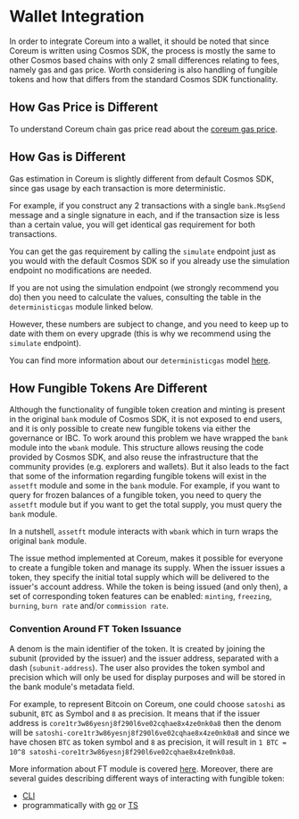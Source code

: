 # Wallet Integration

In order to integrate Coreum into a wallet, it should be noted that since Coreum 
is written using Cosmos SDK, the process is mostly the same to other Cosmos based chains with only 2 small differences
relating to fees, namely gas and gas price.
Worth considering is also handling of fungible tokens and how that differs from the standard Cosmos SDK functionality.

## How Gas Price is Different

To understand Coreum chain gas price read about the [coreum gas price](/docs/modules/coreum-deterministic-gas).

## How Gas is Different

Gas estimation in Coreum is slightly different from default Cosmos SDK, since gas usage by
each transaction is more deterministic. 

For example, if you construct any 2 transactions with
a single `bank.MsgSend` message and a single signature in each, and if the transaction
size is less than a certain value, you will get identical gas requirement for both transactions.

You can get the gas requirement by calling the `simulate` endpoint just as you would with
the default Cosmos SDK so if you already use the simulation endpoint no modifications are
needed.

If you are not using the simulation endpoint (we strongly recommend you do) then you need to 
calculate the values, consulting the table in the `deterministicgas` module linked below.

However, these numbers are subject to change, and you need to keep up to date with them on every 
upgrade (this is why we recommend using the `simulate` endpoint).

You can find more information about our `deterministicgas` model [here](/docs/modules/coreum-deterministic-gas).

## How Fungible Tokens Are Different

Although the functionality of fungible token creation and minting is present in the original `bank` module of Cosmos SDK, it is not exposed to end users, and it is only possible to create new fungible tokens via either the governance or IBC. To work around this problem we have wrapped the `bank` module into the `wbank` module.
This structure allows reusing the code provided by Cosmos SDK, and also reuse the infrastructure that the community provides (e.g. explorers and wallets). But it also leads to the fact that some of the information regarding fungible tokens will exist in the `assetft` module and some in the `bank` module. For example, if you want to query for frozen balances of a fungible token, you need to query the `assetft` module but if you want to get the total supply, you must query the `bank` module.

In a nutshell, `assetft` module interacts with `wbank` which in turn wraps the original `bank` module.

The issue method implemented at Coreum, makes it possible for everyone to create a fungible token and manage its supply. When the issuer issues a token, they specify the initial total supply which will be delivered to the issuer's account address. While the token is being issued (and only then), a set of corresponding token features can be enabled: `minting`, `freezing`, `burning`, `burn rate` and/or `commission rate`.
### Convention Around FT Token Issuance
A denom is the main identifier of the token. It is created by joining the subunit (provided by the issuer) and the issuer address, separated with a dash (`subunit-address`). The user also provides the token symbol and precision which will only be used for display purposes and will be stored in the bank module's metadata field.

For example, to represent Bitcoin on Coreum, one could choose `satoshi` as subunit, `BTC` as Symbol and `8` as precision. It means that if the issuer address is `core1tr3w86yesnj8f290l6ve02cqhae8x4ze0nk0a8` then the denom will be `satoshi-core1tr3w86yesnj8f290l6ve02cqhae8x4ze0nk0a8` and since we have chosen `BTC` as token symbol and `8` as precision, it will result in `1 BTC = 10^8 satoshi-core1tr3w86yesnj8f290l6ve02cqhae8x4ze0nk0a8`.

More information about FT module is covered [here](/docs/modules/coreum-fungible-token).
Moreover, there are several guides describing different ways of interacting with fungible token:
* [CLI](/docs/tutorials/get-started/cli/transfer-funds-cli)
* programmatically with [go](/docs/tutorials/use-tokens/create-and-manage-ft-with-golang) or [TS](/docs/tutorials/get-started/typescript/cosmjs)
